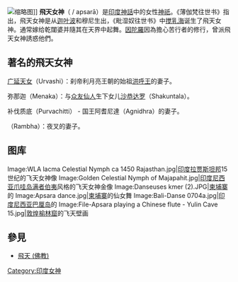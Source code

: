 [[File:Uttar_Pradesh_Apsara.jpg|缩略图]]]]
'''飛天女神'''（{{lang-sa|अप्सरा}} / apsarā）是[[印度神話|印度神話]]中的女性[[神祇|神祇]]。《薄伽梵往世书》指出，飛天女神是从[[迦叶波|迦叶波]]和穆尼生出，《毗湿奴往世书》中[[搅乳海|搅乳海]]诞生了飛天女神。通常嫁给乾闥婆并隨其在天界中起舞。[[因陀羅|因陀羅]]因為擔心苦行者的修行，曾派飛天女神誘惑他們。

== 著名的飛天女神 ==
[[广延天女|广延天女]]（Urvashi）：刹帝利月亮王朝的始祖[[洪呼王|洪呼王]]的妻子。

弥那迦（Menaka）：与[[众友仙人|众友仙人]]生下女儿[[沙恭達羅|沙恭达罗]]（Shakuntala）。

补伐质底（Purvachitti） - 国王阿耆尼達（Agnidhra）的妻子。

{{Le|兰跋|Rambha (apsara)}}（Rambha）：夜叉{{Le|那吒俱伐羅|Nalakuvara}}的妻子。

== 图库 ==
<gallery>
Image:WLA lacma Celestial Nymph ca 1450 Rajasthan.jpg|[[印度|印度]][[拉贾斯坦邦|拉贾斯坦邦]]15世纪的飞天女神像
Image:Golden Celestial Nymph of Majapahit.jpg|[[印度尼西亚|印度尼西亚]][[爪哇岛|爪哇岛]][[满者伯夷|满者伯夷]]风格的飞天女神金像
Image:Danseuses kmer (2).JPG|[[柬埔寨|柬埔寨]]的{{link-en|仙女舞|Robam Tep Apsara}}
Image:Apsara dance.jpg|[[柬埔寨|柬埔寨]]的仙女舞
Image:Bali-Danse 0704a.jpg|[[印度尼西亚|印度尼西亚]][[巴厘岛|巴厘岛]]的{{link-en|黎弓舞|Legong}}
Image:File-Apsara playing a Chinese flute - Yulin Cave 15.jpg|[[敦煌|敦煌]][[榆林窟|榆林窟]]的飞天壁画
</gallery>

== 參見 ==

* [[飛天_(佛教)|飛天 (佛教)]]
{{commonscat|Apsara}}
{{印度神話}}
{{hindu-myth-stub}}

[[Category:印度女神|Category:印度女神]]